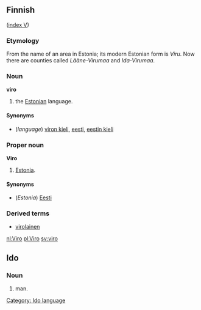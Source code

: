 ==Finnish==
([[Wiktionary:Finnish_index_v|index V]])

===Etymology===
From the name of an area in Estonia; its modern Estonian form is ''Viru''. Now there are counties called ''Lääne-Virumaa'' and ''Ida-Virumaa''.

===Noun===
'''viro'''

# the [[Estonian]] language.

====Synonyms====
*(''language'') [[viron kieli]], [[eesti]], [[eestin kieli]]

===Proper noun===
'''Viro'''

# [[Estonia]].

====Synonyms====
*(''Estonia'') [[Eesti]]

===Derived terms===
*[[virolainen]]

[[nl:Viro]]
[[pl:Viro]]
[[sv:viro]]


==Ido==
===Noun===
# man.

[[Category: Ido language]]